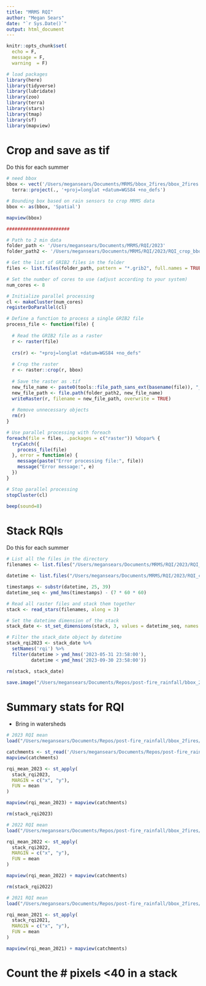```yaml
---
title: "MRMS RQI"
author: "Megan Sears"
date: "`r Sys.Date()`"
output: html_document
---
```


```r

knitr::opts_chunk$set(
  echo = F,
  message = F, 
  warning  = F)

# load packages
library(here)
library(tidyverse)
library(lubridate)
library(zoo)
library(terra)
library(stars)
library(tmap)
library(sf)
library(mapview)

```

# Crop and save as tif
Do this for each summer

```r

# need bbox
bbox <- vect('/Users/megansears/Documents/MRMS/bbox_2fires/bbox_2fires.shp')%>%
  terra::project(., '+proj=longlat +datum=WGS84 +no_defs')

# Bounding box based on rain sensors to crop MRMS data
bbox <- as(bbox, 'Spatial')

mapview(bbox) 

#######################

# Path to 2 min data
folder_path <- '/Users/megansears/Documents/MRMS/RQI/2023'
folder_path2 <- '/Users/megansears/Documents/MRMS/RQI/2023/RQI_crop_bbox2fires'

# Get the list of GRIB2 files in the folder
files <- list.files(folder_path, pattern = "*.grib2", full.names = TRUE)

# Set the number of cores to use (adjust according to your system)
num_cores <- 8

# Initialize parallel processing
cl <- makeCluster(num_cores)
registerDoParallel(cl)

# Define a function to process a single GRIB2 file
process_file <- function(file) {
  
  # Read the GRIB2 file as a raster
  r <- raster(file)
  
  crs(r) <- "+proj=longlat +datum=WGS84 +no_defs"
  
  # Crop the raster
  r <- raster::crop(r, bbox)
  
  # Save the raster as .tif
  new_file_name <- paste0(tools::file_path_sans_ext(basename(file)), "_processed.tif")
  new_file_path <- file.path(folder_path2, new_file_name)
  writeRaster(r, filename = new_file_path, overwrite = TRUE)
  
  # Remove unnecessary objects
  rm(r)
}

# Use parallel processing with foreach
foreach(file = files, .packages = c("raster")) %dopar% {
  tryCatch({
    process_file(file)
  }, error = function(e) {
    message(paste("Error processing file:", file))
    message("Error message:", e)
  })
}

# Stop parallel processing
stopCluster(cl)

beep(sound=8)

```

# Stack RQIs
Do this for each summer

```r

# List all the files in the directory
filenames <- list.files("/Users/megansears/Documents/MRMS/RQI/2023/RQI_crop_bbox2fires", pattern = ".tif", full.names = TRUE)

datetime <- list.files("/Users/megansears/Documents/MRMS/RQI/2023/RQI_crop_bbox2fires", pattern = ".tif", full.names = F)

timestamps <- substr(datetime, 25, 39)
datetime_seq <- ymd_hms(timestamps) - (7 * 60 * 60)

# Read all raster files and stack them together
stack <- read_stars(filenames, along = 3)

# Set the datetime dimension of the stack
stack_date <- st_set_dimensions(stack, 3, values = datetime_seq, names = "datetime")

# Filter the stack_date object by datetime
stack_rqi2023 <- stack_date %>%
  setNames('rqi') %>%
  filter(datetime > ymd_hms('2023-05-31 23:58:00'),
         datetime < ymd_hms('2023-09-30 23:58:00'))

rm(stack, stack_date)

save.image("/Users/megansears/Documents/Repos/post-fire_rainfall/bbox_2fires/stack_RQI_2023.RData")

```

# Summary stats for RQI

- Bring in watersheds

```r
# 2023 RQI mean
load("/Users/megansears/Documents/Repos/post-fire_rainfall/bbox_2fires/stack_RQI_2023.RData")

catchments <- st_read('/Users/megansears/Documents/Repos/post-fire_rainfall/data/GIS/catchments_all_lidar.shp')
mapview(catchments)

rqi_mean_2023 <- st_apply(
  stack_rqi2023,
  MARGIN = c("x", "y"),
  FUN = mean
)

mapview(rqi_mean_2023) + mapview(catchments)

rm(stack_rqi2023)

# 2022 RQI mean
load("/Users/megansears/Documents/Repos/post-fire_rainfall/bbox_2fires/stack_RQI_2022.RData")

rqi_mean_2022 <- st_apply(
  stack_rqi2022,
  MARGIN = c("x", "y"),
  FUN = mean
)

mapview(rqi_mean_2022) + mapview(catchments)

rm(stack_rqi2022)

# 2021 RQI mean
load("/Users/megansears/Documents/Repos/post-fire_rainfall/bbox_2fires/stack_RQI_2021.RData")

rqi_mean_2021 <- st_apply(
  stack_rqi2021,
  MARGIN = c("x", "y"),
  FUN = mean
)

mapview(rqi_mean_2021) + mapview(catchments)

```

# Count the # pixels <40 in a stack





